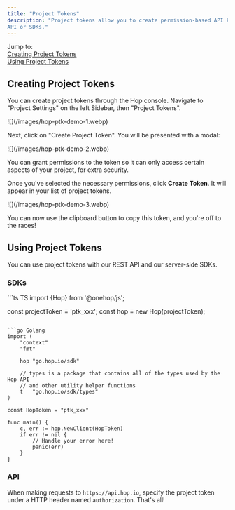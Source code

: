 ```yaml
---
title: "Project Tokens"
description: "Project tokens allow you to create permission-based API keys to use with the Hop
API or SDKs."
---
```


Jump to:<br/> [Creating Project Tokens](#creating-project-tokens)<br/>
[Using Project Tokens](#using-project-tokens)

## Creating Project Tokens

You can create project tokens through the Hop console. Navigate to "Project
Settings" on the left Sidebar, then "Project Tokens".

<Frame>![](/images/hop-ptk-demo-1.webp)</Frame>

Next, click on "Create Project Token". You will be presented with a modal:

<Frame>![](/images/hop-ptk-demo-2.webp)</Frame>

You can grant permissions to the token so it can only access certain aspects of
your project, for extra security.

Once you've selected the necessary permissions, click **Create Token**. It will
appear in your list of project tokens.

<Frame>![](/images/hop-ptk-demo-3.webp)</Frame>

You can now use the clipboard button to copy this token, and you're off to the
races!

## Using Project Tokens

You can use project tokens with our REST API and our server-side SDKs.

### SDKs

<CodeGroup>
```ts TS
import {Hop} from '@onehop/js';

const projectToken = 'ptk_xxx';
const hop = new Hop(projectToken);

````

```go Golang
import (
	"context"
	"fmt"

	hop "go.hop.io/sdk"

	// types is a package that contains all of the types used by the Hop API
	// and other utility helper functions
 	t   "go.hop.io/sdk/types"
)

const HopToken = "ptk_xxx"

func main() {
	c, err := hop.NewClient(HopToken)
	if err != nil {
		// Handle your error here!
		panic(err)
	}
}
````

</CodeGroup>

### API

When making requests to `https://api.hop.io`, specify the project token under a
HTTP header named `authorization`. That's all!

